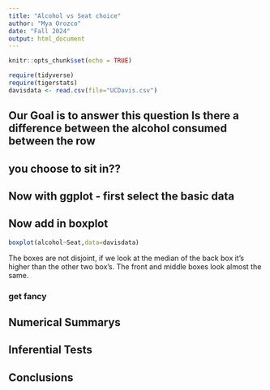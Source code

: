 ```yaml
---
title: "Alcohol vs Seat choice"
author: "Mya Orozco"
date: "Fall 2024"
output: html_document
---
```


```r
knitr::opts_chunk$set(echo = TRUE)
```

```r
require(tidyverse)
require(tigerstats)
davisdata <- read.csv(file="UCDavis.csv")
```
## Our Goal is to answer this question Is there a difference between the alcohol consumed between the row
## you choose to sit in??

## Now with ggplot - first select the basic data


## Now add in boxplot
```r
boxplot(alcohol~Seat,data=davisdata)
```
 
 The boxes are not disjoint, if we look at the median of the back box it's higher than the other two box's. The front and middle boxes look almost the same.
  
### get fancy  



## Numerical Summarys 

## Inferential Tests

## Conclusions


